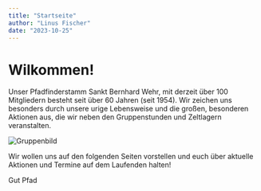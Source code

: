 ```yaml
---
title: "Startseite"
author: "Linus Fischer"
date: "2023-10-25"
---
```


# Wilkommen!
Unser Pfadfinderstamm Sankt Bernhard Wehr, mit derzeit über 100 Mitgliedern besteht seit über 60 Jahren (seit 1954).
Wir zeichen uns besonders durch unsere urige Lebensweise und die großen, besonderen Aktionen aus, die wir neben den Gruppenstunden und Zeltlagern veranstalten.

![Gruppenbild](/images/gruppenbild.png)

Wir wollen uns auf den folgenden Seiten vorstellen und euch über aktuelle Aktionen und Termine auf dem Laufenden halten!

Gut Pfad 

